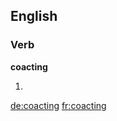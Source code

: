 
==English==

===Verb===
'''coacting'''

# {{present participle of|coact}}

[[de:coacting]]
[[fr:coacting]]